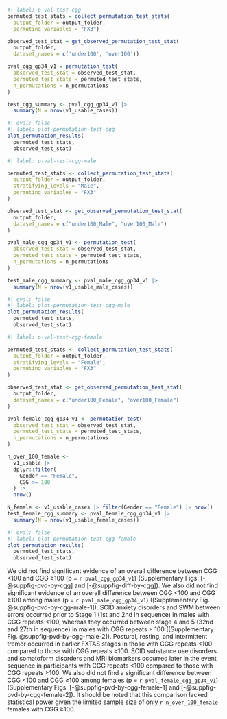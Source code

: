 
```r
#| label: p-val-test-cgg
permuted_test_stats = collect_permutation_test_stats(
  output_folder = output_folder,
  permuting_variables = "FX3")

observed_test_stat = get_observed_permutation_test_stat(
  output_folder,
  dataset_names = c('under100', 'over100'))

pval_cgg_gp34_v1 = permutation_test(
  observed_test_stat = observed_test_stat,
  permuted_test_stats = permuted_test_stats,
  n_permutations = n_permutations
)

test_cgg_summary <- pval_cgg_gp34_v1 |> 
  summary(N = nrow(v1_usable_cases))
```

```r
#| eval: false
#| label: plot-permutation-test-cgg
plot_permutation_results(
  permuted_test_stats,
  observed_test_stat)
```

```r
#| label: p-val-test-cgg-male

permuted_test_stats <- collect_permutation_test_stats(
  output_folder = output_folder,
  stratifying_levels = "Male",
  permuting_variables = "FX3"
)

observed_test_stat <- get_observed_permutation_test_stat(
  output_folder,
  dataset_names = c("under100_Male", "over100_Male")
)

pval_male_cgg_gp34_v1 <- permutation_test(
  observed_test_stat = observed_test_stat,
  permuted_test_stats = permuted_test_stats,
  n_permutations = n_permutations
)

test_male_cgg_summary <- pval_male_cgg_gp34_v1 |>
  summary(N = nrow(v1_usable_male_cases))
```

```r
#| eval: false
#| label: plot-permutation-test-cgg-male
plot_permutation_results(
  permuted_test_stats,
  observed_test_stat)
```

```r
#| label: p-val-test-cgg-female

permuted_test_stats <- collect_permutation_test_stats(
  output_folder = output_folder,
  stratifying_levels = "Female",
  permuting_variables = "FX3"
)

observed_test_stat <- get_observed_permutation_test_stat(
  output_folder,
  dataset_names = c("under100_Female", "over100_Female")
)

pval_female_cgg_gp34_v1 <- permutation_test(
  observed_test_stat = observed_test_stat,
  permuted_test_stats = permuted_test_stats,
  n_permutations = n_permutations
)

n_over_100_female <-
  v1_usable |>
  dplyr::filter(
    Gender == "Female",
    CGG >= 100
  ) |>
  nrow()

N_female <- v1_usable_cases |> filter(Gender == "Female") |> nrow()
test_female_cgg_summary <- pval_female_cgg_gp34_v1 |>
  summary(N = nrow(v1_usable_female_cases))
```

```r
#| eval: false
#| label: plot-permutation-test-cgg-female
plot_permutation_results(
  permuted_test_stats,
  observed_test_stat)
```

We did not find significant evidence of an overall difference between CGG <100
and CGG ≥100 (p = `r pval_cgg_gp34_v1`)
(Supplementary Figs. [-@suppfig-pvd-by-cgg] and [-@suppfig-diff-by-cgg]).
We also did not find significant evidence of an overall difference between CGG <100
and CGG ≥100 among males (p = `r pval_male_cgg_gp34_v1`)
([Supplementary Fig. @suppfig-pvd-by-cgg-male-1]).
SCID anxiety disorders and SWM between errors occurred
prior to Stage 1 (1st and 2nd in sequence) in males with CGG repeats <100,
whereas they occurred between stage 4 and 5 (32nd and 27th in sequence)
in males with CGG repeats ≥ 100
([Supplementary Fig. @suppfig-pvd-by-cgg-male-2]).
Postural,
resting,
and
intermittent tremor
occurred in earlier FXTAS stages in those with CGG repeats <100
compared to those with CGG repeats ≥100.
SCID substance use disorders and somatoform disorders
and MRI biomarkers
occurred later in the event sequence in participants with CGG repeats <100
compared to those with CGG repeats ≥100.
We also did not find a significant difference between CGG <100 and CGG ≥100
among females (p = `r pval_female_cgg_gp34_v1`)
(Supplementary Figs. [-@suppfig-pvd-by-cgg-female-1] and [-@suppfig-pvd-by-cgg-female-2]).
It should be noted that this comparison lacked statistical power
given the limited sample size of only
`r n_over_100_female` females with CGG ≥100.
